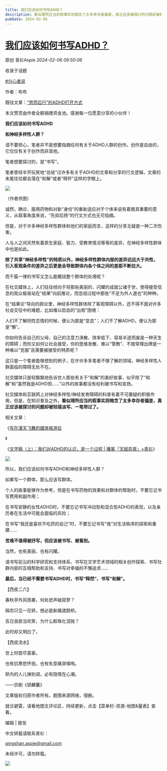 ```yaml
---
title: 我们应该如何书写ADHD？
description: 看似理所应当的叙事实则暗含了太多幸存者偏差，真正应该被探讨的问题却被轻描淡写、一笔带过了。
pubDate: 2024-02-06
---
```


# [我们应该如何书写ADHD？](http://mp.weixin.qq.com/s?__biz=MzIyMzgyMjY5NQ==&mid=2247515126&idx=1&sn=6724c19e108892dbae07989daef990f8&chksm=e917df41bb35b40efb4bfec7fc1eed3015bf3913359d3c74aee002ab9ee348b2bdf9ebb71ac4#rd)



原创  青衫Aspie    *2024-02-06 09:50:06*

收录于话题

[#分心者说](https://mp.weixin.qq.com/mp/appmsgalbum?__biz=MzIyMzgyMjY5NQ==&action=getalbum&album_id=2034139219853361154#wechat_redirect "分心者说")



作者：布布

既往文章：[“思而后行”的ADHD打开方式](http://mp.weixin.qq.com/s?__biz=MzIyMzgyMjY5NQ==&mid=2247514890&idx=1&sn=9568b729d912ec45682630277f818ff9&chksm=e81aad02df6d2414d2e28a7ed2076d395b8c644b5d2196c3b35252fa9eaa941b28739dd61c99&scene=21#wechat_redirect)

本文赞赏由作者全额捐赠资金池。感谢每一位愿意分享的小伙伴！


**我们应该如何书写ADHD**

**和神经多样性人群？**

请不要担心，笔者并不是想要指摘任何有关于ADHD人群的创作。创作是自由的，它仅仅有关于创作而非其他。

笔者想要探讨的，是“书写”。

笔者曾经半开玩笑地“总结”过许多有关于ADHD的文章和分享的行文逻辑，文章的末尾往往都会落在“和解”或者“释怀”这样的字眼上。

![]("/assets/img/posts/2024-02-06-how-to-write-about-adhd-1.png")

（作者供图）  

诚然，确诊、服用药物和对新“身份”的重新适应对于个体来说有着极其重要的意义，从叙事角度来说，“先抑后扬”的行文方式也无可指摘。

但是，对于许多神经多样性群体和他们的家庭而言，这样的分享无疑是一种二次伤害。

人与人之间天然有着原生家庭、智力、受教育情况等等的差异，在神经多样性群体中也是如此。

**除了共享“神经多样性”的特质以外，神经多样性群体内部的差异远远大于共性，引入客观条件的差异之后更是会导致群体内各个体之间的差距不断拉大。**

而千篇一律的书写又怎么能概括整个群体的处境呢？  

在社交媒体上，人们往往倾向于将那些美丽的、闪耀的成就公诸于世，使得接受信息的观众极易站在“结果”向前推论，而忽视过程中那些“不足为外人道也”的种种。

在“结果论”导向的舆论里，神经多样性群体除了客观障碍以外，还不得不面对许多社会交往中的难题，比如难以启齿的“出柜”困境：

人们不了解同性恋情的时候，便认为那是“变态”；人们不了解ADHD，便认为那是“懒”。

你如何告诉自己的父母，自己的注意力涣散、效率低下、容易半途而废是一种天生的障碍；而你又如何让社会接受，你的思维发散、难以“管教”、不按常理出牌是一种难以“克服”且需要被接受的特质呢？

这只是一个笔者能够想到的例子，在许许多多笔者不够了解的领域，神经多样性人群面临的障碍无处不在。

社交媒体只是轻飘飘地告诉世人那些有关于“和解”的美好故事，似乎除了“和解”和“虽然我是ADHD但……”以外的故事都没有权利被书写和宣扬。

社交媒体和互联网上对神经多样性/神经发育障碍的科普有着不可置疑的积极作用，但是，在知识普及之外，**看似理所应当的叙事实则暗含了太多幸存者偏差，真正应该被探讨的问题却被轻描淡写、一笔带过了。**

相关文章：

《[写在漫天飞舞的媒体报道后](http://mp.weixin.qq.com/s?__biz=MzIyMzgyMjY5NQ==&mid=2247514215&idx=1&sn=fd3e363b619d7cb6bcfa4d6f77a6a431&chksm=e81aae6fdf6d277957af909e239d88aa4fa3ebeeaeed6560063e408780cbd20ee1ab96ea27d8&scene=21#wechat_redirect)

》

《[文字稿（上）：我们对ADHD的认识，是一个过程 | 播客「天赋异禀」×青衫](http://mp.weixin.qq.com/s?__biz=MzIyMzgyMjY5NQ==&mid=2247514743&idx=1&sn=153f9a2c0a7666592c52fabda88da489&chksm=e81aac7fdf6d2569d0809c4b969ba37aa098403563bc8d25e5b4468c3010405aebcd8bc9e018&scene=21#wechat_redirect)》

![](/assets/img/posts/2024-02-06-how-to-write-about-adhd-4.svg)


所以，我们应该如何书写ADHD和神经多样性人群？

如果写一个群体，那么应该写群体。

个人的故事能够作为参考，但是在书写药物的效果和对群体的帮助时，不要忘记书写费用和副作用；

在书写安静的女性ADHD时，不要忘记书写冲动型和混合型ADHD的表现，以及亲历者在生活中可能会面临的风险；

在书写“我还是喜欢不吃药的自己”时，不要忘记书写“我”对生活秩序的探索和重建……

**苦难不值得被抒写，但应该被书写、被看到。**

当然，也有美丽、也有闪耀。

请书写前沿的科学研究和支持体系、书写在文学艺术领域的相关创作探索、书写社群内部的互相帮助和支持、书写对幸福的不懈追求……

  

**最后，当已经不需要书写ADHD时，书写“释然”、书写“和解”。**

 

【西皮二六】  

春秋亭外风雨暴，何处悲声破寂寥？

隔帘只见一花轿，想必是新婚渡鹊桥。

吉日良辰当欢笑，为什么鲛珠化泪抛？

此时却又明白了，

【西皮流水】

世上何尝尽富豪。

也有饥寒悲怀抱，也有失意痛哭嚎啕。

轿内的人儿弹别调，必有隐情在心潮。

——京剧《锁麟囊》


文章版权归原作者所有。题图来源网络，侵删。

  

就诊避雷，请看地图文评论区，持续更新，点击【菜单栏-资源-地图&量表】查看。


编辑  |  披垒


中文转载请联系青衫：

qingshan.aspie@gmail.com

未经许可，请勿转载。

![](/assets/img/posts/2024-02-06-how-to-write-about-adhd-1.png)